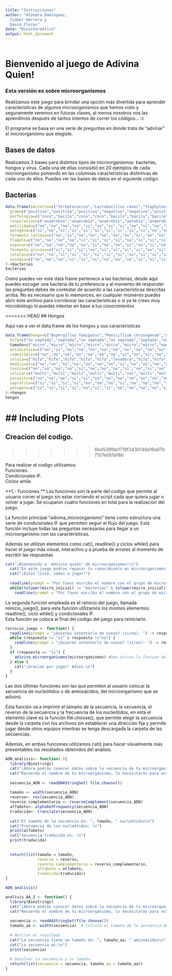 ```yaml
---
title: "Instrucciones"
author: "Alondra Domínguez,  
  Isabel Herrera y
  David Flores"
date: "Bioinformática"
output: html_document
---
```


```r

```

# **Bienvenido al juego de Adivina Quien! **
### **Esta versión es sobre microorganismos**

Realizamos este juego para brindar una opción más divertida para aprender características de algunos microorganismos que hemos visto y seguramente veremos en futuras clases, al menos nosotros nos las aprendimos después de tantos intentos de correr los códigos... :c


El programa se basa en una serie de preguntas en donde trata de "advinar" el microorganismo que elegiste.

## **Bases de datos**

Realizamos 3 bases para distintos tipos de microorganismos: bacterias, hongos y virus. Cada una de ellas consisitió en 20 ejemplos de cada microorganismo poniendo en las columnas características distintivas de cada uno de ellos. Puedes ver las bases de datos en el siguiente código:

## Bacterias
```r
data.frame(bacteria=c("Streptococcus","Lactobacillus casei","Staphylococcus aureus","Moraxella catarrhalis","Vibrio cholerae","Bacillus anthracis","Salmonella enterica","Escherichia coli","Clostridium botulinum","Listeria monocytogenes","Bacillus thuringiensis","Vibrio fischeri","Mycobacterium tuberculosis","Azotobacter chroococcum","Clostridium tetani","Bifidobacterium","Neisseria gonorrhoeae","Klebsiella pneunmoniae","Lactobacillus acidophilus","Bacillus subtilis"),
  gram=c("positiva","positiva","positiva","negativa","negativa","positiva","negativa","negativa","positiva","positiva","positiva","negativa","NA","negativa","positiva","positiva","negativa","negativa","positiva","positiva"),
  morfologia=c("coco","bacilo","coco","coco","bacilo","bacilo","bacilo","bacilo","bacilo","bacilo","bacilo","bacilo","bacilo","bacilo","bacilo","bacilo","coco","bacilo","bacilo","bacilo"),
  respiracion=c("anaerobio","anaerobio","anaerobio","aerobio","anaerobio","aerobio","anaerobio","anaerobio","anaerobio","anaerobio","aerobio","anaerobio","aerobio","aerobio","anaerobio","anaerobio","aerobio","anaerobio","anaerobio","aerobio"),
  motilidad=c("no","no","no","no","si","no","si","si","no","si","no","si","no","si","no","no","no","no","no","si"),
  patogena=c("si","no","si","si","si","si","si","si","si","si","no","no","si","no","si","no","si","si","no","no"),
  fermenta_lactosa=c("no","si","no","no","no","no","no","si","no","no","no","no","no","no","no","no","no","si","si","no"),
  flagelo=c("no","no","no","no","si","si","si","si","no","si","si","si","no","si","no","no","no","no","no","si"),
  esporas=c("no","no","no","no","no","si","no","no","si","no","si","no","no","no","si","no","no","no","no","si"),
  fermenta_glucosa=c("si","si","si","no","si","si","si","si","no","si","si","si","no","no","no","si","no","si","si","si"),
  catalasa=c("no","no","si","si","si","si","si","si","no","si","si","si","no","si","no","no","no","si","no","si"),
  oxidasa=c("no","no","no","si","si","si","no","no","no","si","si","si","si","si","no","no","si","no","no","si")
)->bacterias
bacterias
```

Como puedes ver este data frame pertenece a las bacterias, desde aquí puedes escoger una bacteria de tu preferencia y al momento de responder las preguntas debes de contestar de acuerdo a las características descritas arriba. No es necesario que lo memorices, en cualquier momento puedes abrir este archivo para corroborar las características o si ya te crees muy microbiólogo lo puedes intentar en base a tus conocimientos 


<<<<<<< HEAD
## Hongos

Aquí vas a ver el data frame de los hongos y sus características
```r
data.frame(hongo=c("Aspergillus fumigatus","Penicillium chrysogenum","Aspergillus niger","Rhizopus stolonifer","Daviceps purpurea","Cryptococcus neoformans","Microsporum canis", "Lycoperdon pertulatum","Russula emetica","Lactarius indigo","Amanita gemmata","Fusarium solani","Agricus bisporus","Amanita phalloides","Lentinula edodes","Pleurotus ostreatus","Morchella esculenta","Ganoderma lucidum"),
  hifa=c("no septada","septada","no septada","no septada","septada","no septada","septada","septada","septada","septada","septada","septada","septada","septada","septada","septada","septada","septada"),
  tamaño=c("micro","micro","micro","micro","micro","micro","micro","macro","macro","macro","macro","micro","macro","macro","macro","macro","macro","macro"),
  antibiotico=c("no","si","no","no","no","no","no","no","no","no","no","no","no","no","no","no","no","no"),
  comestible=c("no","no","no","no","no","no","no","si","no","si","no","no","si","no","si","si","si","si"),
  celula=c("hifa","hifa","hifa","hifa","hifa","levadura","hifa","hifa","hifa","hifa","hifa","hifa","hifa","hifa","hifa","hifa","hifa","hifa"),
  medicinal=c("no","no","no","no","no","no","no","si","no","no","no","no","no","no","si","no","no","si"),
  toxico=c("no","no","no","no","si","no","no","no","si","no","si","no","no","si","no","no","no","no"),
  celular=c("multi","multi","multi","multi","multi","uni","multi","multi","multi","multi","multi","multi","multi","multi","multi","multi","multi","multi"),
  parasito=c("no","no","no","si","si","no","no","no","no","no","no","no","no","no","no","no","no","no"),
  saprofito=c("si","si","si","si","no","no","no","si","no","no","no","si","si","no","si","si","no","si"),
  patogeno=c("si","si","si","si","no","si","si","no","no","no","no","si","no","no","no","no","no","no")
)->hongos
hongos
```



## Including Plots
=======
## **Creacion del codigo.**
>>>>>>> 8bd538fbb1719f3430146a19a97b7107e0b1a18b

Para realizar el codigo utilizamos:\
Funciones.\
Condicionales IF.\
Ciclos while.

\*\*1.- Funciones.\*\* Las funciones son la parte del codigo que permite al usuario correr el juego sin estar corriendo el script cada que quiera jugar o volver a jugar. Se ocuparon cuatro funciones en total para la realizacion del juego.

La función principal "adivina_microorganismo" tiene como estructura una serie de condicionales IF que permiten seguir el flujo del juego. Esta función incluye todas las preguntas necesarias para llegar a un microorganismo con las características.

Además se utilizan elementos como cat(), readline() y ciclos while() para hacer el juego más visual, interactivo y a prueba de errores al momento de escribir las respuestas


```r
cat("¡Bienvenido a 'Adivina quién' de microorganismos!\n")
  cat("En este juego podras repasar tu conocimiento en microorganismos !\n")
  cat("¡Estas listo, vamos a jugar!")
  
  readline(prompt = "Por favor escriba el nombre con el grupo de microrganismos que desea jugar (bacterias, virus o hongos): ") -> micro_inicial
  while(tolower(micro_inicial) != "bacterias" & tolower(micro_inicial) != "hongos" & tolower(micro_inicial) != "virus") {
    readline(prompt = "Por favor escriba el nombre con el grupo de microrganismos que desea jugar (bacterias, virus o hongos): ") -> micro_inicial } 
```

La segunda función empleada es el reinicio del juego, llamada reinicio_juego(), para esta función utilizamos los mismos elementos: readline(), ciclo while() y condicionales IF.\
Esta función se coloca al final del codigo del juego para reiniciarlo.  

```r
reinicio_juego <- function() {
  readline(prompt = "¿Quieres intentarlo de nuevo? (si/no): ") -> respuesta
  while (respuesta != "si" & respuesta !="no") {
    readline(prompt = "¿Quieres intentarlo de nuevo? (si/no): ") -> respuesta  
  }
  if (respuesta == "si") {
    adivina_microorganismos(microorganismos) #Que active la funcion de nuevo----este seria el nombre de la funcion general
  } else {
    cat("¡Gracias por jugar! Adiós.\n")
  }
}
```

Las dos últimas funciones son las que permiten al usuario colocar la secuencia de nucleótidos o de aminoácidos, del microorganismo que se adivinó.

Esta función va a imprimir el tamaño de la secuencia, la secuencia, el reverso de la secuencia y la frecuencia de los nucleótidos, en esta el elemento clave es la funcion file.choose(), que permite elegir la secuencia desde la carpeta con los archivos sin establecer una dirección fija y permite jugar desde otros equipos mientras se tenga descargada la carpeta de las secuencias.  

Además, en ambas funciones utilizamos cat() para hacer visualmente más presentables los resultados obtenidos del análisis.

```r
ADN_analisis<- function( ){
  library(Biostrings)
  cat("¡Ahora podras conocer datos sobre la secuencia de tu microorganismo!\n")
  cat("Recuerda el nombre de tu microorganismo, lo necesitaras para esta parte !\n")
  
  secuencia_ADN <- readDNAStringSet( file.choose())
  
  tamaño <- width(secuencia_ADN) 
  reverso<- rev(secuencia_ADN) 
  reverso_complementario <- reverseComplement(secuencia_ADN)
  alfabeto<- alphabetFrequency(secuencia_ADN)
  traducida<- translate(secuencia_ADN)
  
  cat("El tamaño de la secuencia es: ", tamaño, " nucleótidos\n")
  cat("Frecuencia de los nucleótidos: \n")
  print(alfabeto)
  cat("Secuencia traducida es: \n")
  print(traducida)
  
  
  return(list(tamaño = tamaño, 
              reverso = reverso, 
              reverso_complementario = reverso_complementario, 
              alfabeto = alfabeto, 
              traducida=traducida))
}

ADN_analisis()
```

```r
analisis_AA_2 <- function() {
  library(Biostrings)
  cat("¡Ahora podrás conocer datos sobre la secuencia de tu microorganismo!\n")
  cat("Recuerda el nombre de tu microorganismo, lo necesitarás para esta parte!\n")
  
  secuencia <- readAAStringSet(file.choose())  
  tamaño_aa <- width(secuencia)  # Calcula el tamaño de la secuencia de aminoácidos
  
  # Mostrar el resultado
  cat("La secuencia tiene un tamaño de: ", tamaño_aa, " aminoácidos\n")
  cat("La secuencia es:\n")
  print(secuencia)
  
  # Devolver la secuencia y su tamaño
  return(list(secuencia = secuencia, tamaño_aa = tamaño_aa))
}
```


